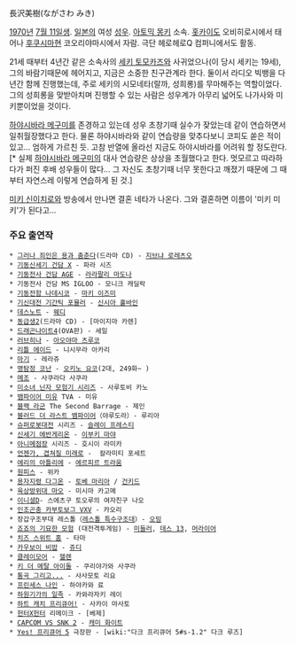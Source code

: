 長沢美樹(ながさわ みき)

[[1970년]] [[7월 11일]]생. [[일본]]의 여성 [[성우]]. [[아토믹 몽키]] 소속. [[홋카이도]] 오비히로시에서 태어나 [[후쿠시마]]현 코오리야마시에서 자람. 극단 헤로헤로Q 컴퍼니에서도 활동.

21세 때부터 4년간 같은 소속사의 [[세키 토모카즈]]와 사귀었으나(이 당시 세키는 19세), 그의 바람기때문에 헤어지고, 지금은 소중한 친구관계라 한다. 둘이서 라디오 빅뱅을 다년간 함께 진행했는데, 주로 세키의 시모네타(랄까, 성희롱)를 무마해주는 역할이었다. 그의 성희롱을 맞받아치며 진행할 수 있는 사람은 성우계가 아무리 넓어도 나가사와 미키뿐이었을 것이다.

[[하야시바라 메구미]]를 존경하고 있는데 성우 초창기때 실수가 잦았는데 같이 연습하면서 일취월장했다고 한다. 물론 하야시바라와 같이 연습량을 맞추다보니 코피도 쏟은 적이 있고... 엄하게 가르친 듯. 고참 반열에 올라선 지금도 하야시바라를 어려워 할 정도란다.[* 실제 [[하야시바라 메구미]]의 대사 연습량은 상상을 초월했다고 한다. 멋모르고 따라하다가 퍼진 후배 성우들이 많다... 그 자신도 초창기때 너무 못한다고 깨졌기 때문에 그 때부터 자연스레 이렇게 연습하게 된 것.]

[[미키 신이치로]]와 방송에서 만나면 결혼 네타가 나온다. 그와 결혼하면 이름이 '미키 미키'가 된다고...

=== 주요 출연작 ===
 * [[그러나 죄인은 용과 춤춘다]](드라마 CD) - [[지브냐 로레츠오]]
 * [[기동신세기 건담 X]] - 파라 시즈
 * [[기동전사 건담 AGE]] - [[라라팔리 마도나]]
 * 기동전사 건담 MS IGLOO - 모니크 캐딜락
 * [[기동전함 나데시코]] - [[마키 이즈미]]
 * [[기신대전 기간틱 포뮬러]] - [[신시아 홀바인]]
 * [[데스노트]] - [[웨디]]
 * [[동급생2]](드라마 CD) - [마이지마 카렌]
 * [[드래곤나이트4]](OVA판) - 세일
 * [[러브히나]] - [[아오야마 츠루코]]
 * [[리틀 에이드]] - 니시무라 아카리
 * [[마기(만화)|마기]] - 레라쥬
 * [[명탐정 코난]] - [[오키노 요코]](2대, 249화~ )
 * [[메조]] - 사쿠라다 사쿠라
 * [[미소녀 닌자 모험기 시리즈]] - 사루토비 카노
 * [[뱀파이어 미유]] TVA - 미유
 * [[블랙 라군]] The Second Barrage - 제인
 * [[블러드 더 라스트 뱀파이어]]（야루도라）- 루리아
 * [[슈퍼로봇대전]] 시리즈 - [[슬레이 프레스티]]
 * [[신세기 에반게리온]] - [[이부키 마야]]
 * [[아니메점장]] 시리즈 - 호시이 라미카
 * [[언젠가, 겹쳐질 미래로]] -  칼라미티 포세트
 * [[에리의 아틀리에]] - [[에르피르 트라움]]
 * [[원피스(만화)|원피스]] - 위카
 * [[용자지령 다그온]] - [[토베 마리아]] / [[건키드]]
 * [[육상방위대 마오]] - 미시마 카고메
 * [[이니셜D]]- 스에츠구 토오루의 여자친구 나오
 * [[인조곤충 카부토보그 VXV]] - 카오리
 * 장갑구조부대 레스톨（[[레스톨 특수구조대]]）- [[오밍]]
 * [[죠죠의 기묘한 모험]] (대전격투게임) - [[미들러]], [[데스 13]], [[머라이어]]
 * [[치즈 스위트 홈]] - 타마
 * [[카우보이 비밥]] - [[쥬디]]
 * [[클레이모어]] - [[헬렌]]
 * [[키 더 메탈 아이돌]] - 쿠리야가와 사쿠라
 * [[통곡 그리고...]] - 사사모토 리요
 * [[프린세스 나인]] - 하야카와 료
 * [[하원기가의 일족]] - 카와라자키 레이
 * [[하트 캐치 프리큐어!]] - 사카이 마사토
 * [[헌터X헌터]] 리메이크 - [베제]
 * [[CAPCOM VS SNK 2]] - [[캐미 화이트]]
 * [[Yes! 프리큐어 5]] 극장판 - [wiki:"다크 프리큐어 5#s-1.2" 다크 루즈]
